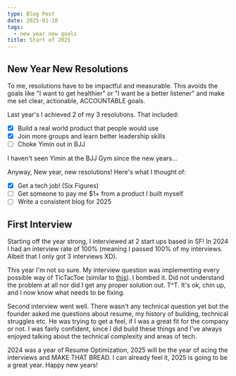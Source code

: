```yaml
---
type: Blog Post
date: 2025-01-10
tags:
  - new year new goals
title: Start of 2025
---
```


## New Year New Resolutions

To me, resolutions have to be impactful and measurable. This avoids the goals like "I want to get healthier" or "I want be a better listener" and make me set clear, actionable, ACCOUNTABLE goals.

Last year's I achieved 2 of my 3 resolutions. That included:

- [x] Build a real world product that people would use
- [x] Join more groups and learn better leadership skills
- [ ] Choke Yimin out in BJJ

I haven't seen Yimin at the BJJ Gym since the new years...

Anyway, New year, new resolutions! Here's what I thought of:

- [x] Get a tech job! (Six Figures)
- [ ] Get someone to pay me $1+ from a product I built myself
- [ ] Write a consistent blog for 2025

## First Interview

Starting off the year strong, I interviewed at 2 start ups based in SF! In 2024 I had an interview rate of 100% (meaning I passed 100% of my interviews. Albeit that I only got 3 interviews XD).

This year I'm not so sure. My interview question was implementing every possible way of TicTacToe (similar to [this](https://leetcode.com/problems/valid-tic-tac-toe-state/description/)). I bombed it. Did not understand the problem at all nor did I get any proper solution out. T^T. It's ok, chin up, and I now know what needs to be fixing.

Second interview went well. There wasn't any technical question yet but the founder asked me questions about resume, my history of building, technical struggles etc. He was trying to get a feel, if I was a great fit for the company or not. I was fairly confident, since I did build these things and I've always enjoyed talking about the technical complexity and areas of tech.

2024 was a year of Resume Optimization, 2025 will be the year of acing the interviews and MAKE THAT BREAD. I can already feel it, 2025 is going to be a great year. Happy new years!
